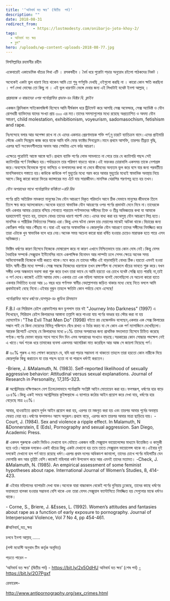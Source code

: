```yaml
---
title: '‘অনিবার্য যত ক্ষয়’ (দ্বিতীয়  পর্ব)'
description: ""
date: 2018-08-31
redirect_from: 
            - https://lostmodesty.com/onibarjo-joto-khoy-2/
tags: 
  - অনিবার্য যত ক্ষয়
  - ব্লগ"
hero: /uploads/wp-content-uploads-2018-08-77.jpg
---
```

বিসমিল্লাহির রহমানীর রহীম

একেবারেই একাডেমিক ধাঁচের লিখা এটি । রসকষহীন । ধৈর্য ধরে পুরোটা পড়ার অনুরোধ রইলো পাঠকদের নিকট ।

অনেকেই একটা ভুল ধারণা নিয়ে থাকেন আমি তো শুধু পর্ণমুভি দেখছি ,ওইগুলো করছি না । কারো কোন ক্ষতি করছিনা । পর্ণ দেখা দোষের তো কিছু না । এই ভুল ধারণাটা ভেঙ্গে দেবার জন্য এই লিখাটাই যথেষ্ট ইনশা আল্লাহ্‌ ।

_প্রাপ্তবয়স্ক ও বাচ্চাদের ওপর পর্নোগ্রাফির প্রভাব-ডঃ ভিক্টর বি. ক্লাইন_

একজন ক্লিনিকাল সাইকোলজিস্ট হিসেবে আমি দীর্ঘকাল ধরে ট্রিটমেন্ট করে আসছি সেক্স অফেন্ডার, সেক্স অ্যাডিক্ট ও যৌন রোগধারী ব্যাক্তিদের যাদের সংখ্যা প্রায় ৩০০ এর মত।তাদের সমস্যাগুলোর মধ্যে রয়েছে অপ্রত্যাশিত ও অদম্য যৌন আচরণ, child molestation, exhibitionism, voyeurism, sadomasochism, fetishism and rape.

নিঃসন্দেহে বলার আর অপেক্ষা রাখে না যে এদের একমাত্র প্রেরণাদায়ক শক্তি পর্ণ,দু চারটে ব্যাতিক্রম বাদে।এদের প্রাইমারি স্টেজে একটা সিন্ড্রোম কাজ করে যাকে আমি বলি ফোর ফ্যাক্টর সিনড্রোম।মানে প্রথমে আসক্তি, তারপর তীব্রতা বৃদ্ধি, এরপর ঘটে সংবেদনশীলতার অভাব আর শেষটায় এসে বর্বর আচরণ।

এক্ষেত্রে পুরোটাই আস্তে আস্তে ঘটে।প্রথমে ব্যাক্তি পর্ণের লোভ সামলাতে না পেরে তার যে ক্যাটাগরি পছন্দ সেই ক্যাটাগরির পর্ণে নিমজ্জিত হয়।পর্যায়ক্রমে তার পরিমাণ বাড়তে থাকে।এই ভয়ংকর চোরাবালি একসময় তাকে নেশাগ্রস্ত করে।অবশেষে বিবেবকে শূন্যে ভাসিয়ে ও ফলাফলের কথা না ভেবে জীবনের অন্যতম ভুল করে বসে যার জন্য পরবর্তীতে মানসিকভাবে পস্তাতে হয়।কাউকে কাউকে পর্ণ মুহূর্তের মধ্যে গরম করে আবার মুহূর্তের মধ্যেই স্বাভাবিক অবস্থায় নিয়ে আসে।কিন্তু কারো কারো ভিতর ক্যান্সারের মত এঁটে যায় সারাজীবন।মানসিক থেরাপির শরণাপন্ন হতে হয় তখন।

_যৌন অপরাধের সাথে পর্নোগ্রাফির ঘনিষ্ঠতা –ররি রিড_

পর্ণের প্রতি অতিরিক্ত মাদকতা মানুষের বৈধ যৌন আচরণে বিকৃত পরিবর্তন আনে ঠিক যেভাবে মানুষের জীবনকে তিলে তিলে ক্ষয় করে অ্যালকোহল।অনেকে হয়তো স্বাভাবিক যৌন আচরণের ওপর পর্ণের প্রভাবটা মেনে নিবে না।তাদেরকে যদি একবার আমার চেয়ারে বসিয়ে শোনাতে পারতাম পর্ণাসক্তদের সঙ্গীদের তিক্ত ও তীব্র অভিজ্ঞতার কথা যা আমাকে হরহামেশাই শুনতে হয়, তাহলে বোধয় তাদের ধারণা পাল্টে যেত।এদের বাধ্য করা হয় অসুস্থ যৌন আচরণে লিপ্ত হতে।মানসিক ও শারীরিক নির্যাতনের শিকার এরা।কিন্তু এসব ঘটনা কেবল চার দেয়ালের মাঝেই আটকা থাকে।বিচারের জন্য কোর্টরুম পর্যন্ত আর পৌঁছায় না।যারা এই ধরণের অস্বাভাবিক ও জোরপূর্বক যৌন আচরণে তাদের সঙ্গীদের নিমজ্জিত করে তারা এটাকে খুব স্বাভাবিক বলে ধরে নেয়।অনেক সময় অচেনা কারো দ্বারা ধর্ষিত হওয়ার চেয়েও মারাত্মক হতে পারে এসব অভিজ্ঞতা।

ভিক্টিম ধর্ষণের কারণ হিসেবে নিজেকে দোষারোপ করে না কারণ এখানে নিশ্চিতভাবে তার কোন দোষ নেই।কিন্তু যেসব বৈবাহিক সম্পর্কে সেক্সুয়াল ইন্টিমেসির নামে একপাক্ষিক বিনোদন আর লাম্পট্য চলে সেসব ক্ষেত্রে অনেক সময় অভিযোগকারী নিজেকে দায়ী করতে থাকে।মনে করে যে তাদের সঙ্গীর এই বাড়াবাড়িই বোধয় ঠিক।হয়তো এমনই হওয়া উচিৎ স্বামী-স্ত্রীর মধ্যে সম্পর্ক।সেক্স সম্বন্ধে নিজেদের ধারণাকে তখন রক্ষণশীল বা সেকেলে ধাঁচের ভাবতে শুরু করে।যখন সঙ্গীর ওপর অন্ধভাবে ভরসা করা শুরু করে তখন তারা ভাবে যে আমি হয়তো ওর চোখে যথেষ্ট সেক্সি হতে পারছি না,তাই ও পর্ণ দেখে।কাজেই এইটা আমার দোষ।একবার তো এক মহিলা আমাকে বলেই ফেলেছিলো যে অচেনা কারো হাতে একবার নির্যাতিত হওয়া আর ১০ বছর ধরে পর্ণাসক্ত স্বামীর বেহাল্লাপনায় জড়িত থাকার মধ্যে বেছে নিতে বললে আমি প্রথমটাকেই বেছে নিবো।এইবার বুঝুন তাহলে ক্ষতিটা কোন পর্যায়ে নেমে এসেছে!

_পর্নোগ্রাফির সাথে ধর্ষণের যোগসূত্র-ডঃ জুডিথ রিসম্যান_

F.B.I এর সিরিয়াল রেইপ প্রোফাইলার জন ডুগলাস তার বই "Journey Into Darkness" (1997) এ লিখেছেন, সিরিয়াল রেইপ কিলারদের আস্তানা তল্লাশি করে পাওয়া যায় পর্ণের ভাণ্ডার হয় স্টোর করা না হয় হোমমেইড।"The Evil That Men Do" (1998) বইতে রয় হেজেলউড বলেছেন,একবার এক সেক্স কিলারের সন্ধান পাই যে কিনা মেয়েদের বিভিন্ন পজিশনে বেঁধে রাখত ও টর্চার করত যা সে কোন এক পর্ণ ম্যাগাজিনে দেখেছিলো।আরেক রিপোর্টে এসেছে যে কিলারদের মধ্যে ৮১% তাদের অপরাধের জন্য প্রাথমিক মদতদাতা হিসেবে চিহ্নিত করেছে পর্ণকে।পর্ণের ভোক্তা বাড়ার সাথে সাথে দিন দিন এসব অপরাধের সংখ্যাও বাড়ছে।সরকারের কোন সোচ্চার পদক্ষেপ নেই এ খাতে।অর্ধ শতক ধরে তামাকের ব্যবসা একসময় আমেরিকা মাত করেছিল আর আজ সে জায়গা নিয়েছে পর্ণ।

\# ৬০% পুরুষ এ মত পোষণ করেছেন যে, যদি ধরা পড়ার সম্ভাবনা না থাকতো তাহলে তারা হয়তো কোন নারীকে দিয়ে জোরপূর্বক কিছু করাতেন যা তার পছন্দ হতো না বা পারলে ধর্ষণই করতেন।

\-Briere, J. &Malamuth, N. (1983). Self-reported likelihood of sexually aggressive behavior: Attitudinal versus sexual explanations. Journal of Research in Personality, 17,315-323.

\# অস্ট্রেলিয়ার দক্ষিণাঞ্চলে বেশ ঢিলেঢালাভাবে পর্নোগ্রাফি সংশ্লিষ্ট আইন মোতায়েন করা হয়।ফলস্বরূপ, ধর্ষণের হার বাড়ে ২৮৪%।কিন্তু একই সময়ে অস্ট্রেলিয়ার কুইন্সল্যান্ডে এ ব্যাপারে কঠোর আইন প্রয়োগ করে দেখা যায়, ধর্ষণের হার বেড়েছে মাত্র ২৩%।

আবার, হাওয়াইতে প্রথমে দুর্বল আইন প্রয়োগ করা হয়, এরপর তা মজবুত করা হয় এবং তারপর আবার পূর্বের অবস্থায় ফেরত নেয়া হয়।ধর্ষণের ফলাফলও আসে অনুরূপ।প্রথমে বাড়ে, এরপর কমে তারপর আবার মাত্রা ছাড়িয়ে যায়। -Court, J. (1984). Sex and violence a ripple effect. In Malamuth, N &Donnerstein, E (Eds), Pornography and sexual aggression. San Diego, Academic Press.

\# একদল পুরুষকে একটা ভিডিও দেখানো হল যেটাতে একজন নারী সেক্সুয়াল ভায়োলেন্সের মাধ্যমে উত্তেজিত ও কামুকী হয়ে ওঠে।আরেক দলকেও একই ধাঁচের কিছু একটা দেখানো হয় তবে তাতে সেক্সুয়াল ভায়োলেন্স থাকে না।এইবার দুই দলকেই দেখানো হল পর্ণ যাতে রয়েছে ধর্ষণ।এরপর প্রথম দলের অধিকাংশ জানালো, তাদের চোখে পর্ণের মহিলাটির যেন ভোগান্তি কম আর তৃপ্তিই বেশি।কাজেই মহিলারা ধর্ষণ উপভোগ করে আর এমনই তাদের মতামত। -Check, J. &Malamuth, N. (1985). An empirical assessment of some feminist hypotheses about rape. International Journal of Women’s Studies, 8, 414-423.

\# এইবার মহিলাদের ব্যাপারটা দেখা যাক।অনেকে যারা বাচ্চাকাল থেকেই পর্ণের দুনিয়ায় ঢুকেছে, তাদের কাছে ধর্ষণের ভয়াবহতা হালকা হওয়ার সম্ভাবনা বেশি থাকে এবং তারা যেসব সেক্সুয়াল ফ্যান্টাসিতে নিমজ্জিত হয় সেগুলোর মাঝে ধর্ষণও থাকে।

\- Corne, S., Briere, J. &Esses, L. (1992). Women’s attitudes and fantasies about rape as a function of early exposure to pornography. Journal of Interpersonal Violence, Vol 7 No 4, pp 454-461.

\#অনিবার্য_যত_ক্ষয়

চলবে ইনশা আল্লাহ্‌ ......

(লস্ট মডেস্টি অনুবাদ টিম কর্তৃক অনূদিত)

পড়তে পারেন –

‘অনিবার্য যত ক্ষয়’ (দ্বিতীয় পর্ব) - <https://bit.ly/2x5OdHU> অনিবার্য যত ক্ষয়’ (শেষ পর্ব) [-](https://l.facebook.com/l.php?u=http%3A%2F%2Fbit.ly%2F2hrUvHi&h=ATNvgQLk_YKfTHQEb9pInl3VgA2ltxFQqE0FY-vP2cPt8pt71OOLs6afuDe5-ioYNWX3-3UM5VbzYtbU4gEVh-gc0J5gVRBhTV8wgHVDapuHZwZgeld8v0jIgz_G0HjXjRR3_l3QT1y_btlxD4A&enc=AZODnnxH7ff25FVA849k-743sZqx48npUMceax1lXVhWtggD2swtcUwLL-lLy_8LFLkAluG-ZJ6aP3YmqOX2oJ18FScydA8s--iP7JEDZADnezysVYOPpO1nzcbIXpPH-uDomd3DkdK1IehY3L6VMyJ7K74RlpTtUZSmVrkhPllaLTLHbxU9rC83ymozCmLV5ZEH2AghmCUkq3AlXcjpSg22&s=1) <https://bit.ly/2O7Pgxf>

রেফারেন্স-

<http://www.antipornography.org/sex_crimes.html>
